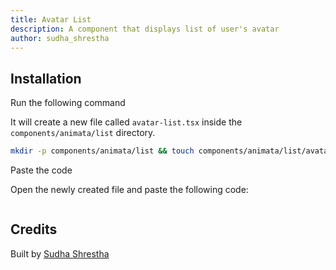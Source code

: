 ```yaml
---
title: Avatar List
description: A component that displays list of user's avatar
author: sudha_shrestha
---
```


<ComponentPreview name="list-avatar-list--docs" />

## Installation

<Steps>
<Step>Run the following command</Step>

It will create a new file called `avatar-list.tsx` inside the `components/animata/list` directory.

```bash
mkdir -p components/animata/list && touch components/animata/list/avatar-list.tsx
```

<Step>Paste the code</Step>

Open the newly created file and paste the following code:

```jsx file=<rootDir>/animata/list/avatar-list.tsx

```

</Steps>

## Credits

Built by [Sudha Shrestha](https://github.com/sudhashrestha)
